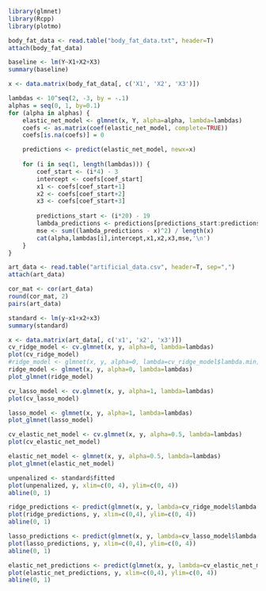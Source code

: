 ```r
library(glmnet)
library(Rcpp)
library(plotmo)
```


```r
body_fat_data <- read.table("body_fat_data.txt", header=T)
attach(body_fat_data)
```

```r
baseline <- lm(Y~X1+X2+X3)
summary(baseline)
```

```r
x <- data.matrix(body_fat_data[, c('X1', 'X2', 'X3')])
```


```r
lambdas <- 10^seq(2, -3, by = -.1)
alphas = seq(0, 1, by=0.1)
for (alpha in alphas) {
    elastic_net_model <- glmnet(x, Y, alpha=alpha, lambda=lambdas)
    coefs <- as.matrix(coef(elastic_net_model, complete=TRUE))
    coefs[is.na(coefs)] = 0

    predictions <- predict(elastic_net_model, newx=x)
    
    for (i in seq(1, length(lambdas))) {
        coef_start <- (i*4) - 3
        intercept <- coefs[coef_start]
        x1 <- coefs[coef_start+1]
        x2 <- coefs[coef_start+2]
        x3 <- coefs[coef_start+3]
        
        predictions_start <- (i*20) - 19
        lambda_predictions <- predictions[predictions_start:predictions_start+19]
        mse <- sum((lambda_predictions - x)^2) / length(x)
        cat(alpha,lambdas[i],intercept,x1,x2,x3,mse,'\n')
    }
}

```

```r
art_data <- read.table("artificial_data.csv", header=T, sep=",")
attach(art_data)
```

```r
cor_mat <- cor(art_data)
round(cor_mat, 2)
pairs(art_data)
```
```r
standard <- lm(y~x1+x2+x3)
summary(standard)
```


```r
x <- data.matrix(art_data[, c('x1', 'x2', 'x3')])
cv_ridge_model <- cv.glmnet(x, y, alpha=0, lambda=lambdas)
plot(cv_ridge_model)
#ridge_model <- glmnet(x, y, alpha=0, lambda=cv_ridge_model$lambda.min)
ridge_model <- glmnet(x, y, alpha=0, lambda=lambdas)
plot_glmnet(ridge_model)
```
```r
cv_lasso_model <- cv.glmnet(x, y, alpha=1, lambda=lambdas)
plot(cv_lasso_model)

lasso_model <- glmnet(x, y, alpha=1, lambda=lambdas)
plot_glmnet(lasso_model)
```


```r
cv_elastic_net_model <- cv.glmnet(x, y, alpha=0.5, lambda=lambdas)
plot(cv_elastic_net_model)

elastic_net_model <- glmnet(x, y, alpha=0.5, lambda=lambdas)
plot_glmnet(elastic_net_model)
```
```r
unpenalized <- standard$fitted
plot(unpenalized, y, xlim=c(0, 4), ylim=c(0, 4))
abline(0, 1)

ridge_predictions <- predict(glmnet(x, y, lambda=cv_ridge_model$lambda.min), newx=x)
plot(ridge_predictions, y, xlim=c(0,4), ylim=c(0, 4))
abline(0, 1)

lasso_predictions <- predict(glmnet(x, y, lambda=cv_lasso_model$lambda.min), newx=x)
plot(lasso_predictions, y, xlim=c(0,4), ylim=c(0, 4))
abline(0, 1)

elastic_net_predictions <- predict(glmnet(x, y, lambda=cv_elastic_net_model$lambda.min), newx=x)
plot(elastic_net_predictions, y, xlim=c(0,4), ylim=c(0, 4))
abline(0, 1)
```
